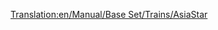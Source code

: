 [[Translation:en/Manual/Base Set/Trains/AsiaStar]]
{{en/Manual/Base Set/Trains/Trains|Cost=£50,390 ($100.780)
|Speed=265 kph (165 mph)
|Weight=94 t
|Power=8,000 hp (5.966 kW)
|Annual=£3,514 ($7.028)
|Designed=1992
|Lifespan=25
|Capacity=N/A
|Description=This is the fastest conventional locomotive in the game.  It comes as a pair of high-power electric locomotives - one on each end of the train.
|Real-life=This train is the Transport Tycoon equivalent of the [https://www.wikipedia.org/wiki/British Rail Class 373 Eurostar (class 373)] train which serves the channel tunnel.
}}